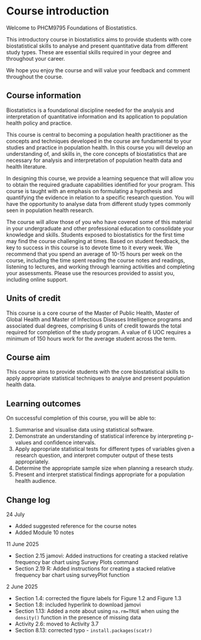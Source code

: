 # Course introduction {-}

Welcome to PHCM9795 Foundations of Biostatistics.

This introductory course in biostatistics aims to provide students with core biostatistical skills to analyse and present quantitative data from different study types. These are essential skills required in your degree and throughout your career.

We hope you enjoy the course and will value your feedback and comment throughout the course.

## Course information {-}

Biostatistics is a foundational discipline needed for the analysis and interpretation of quantitative information and its application to population health policy and practice. 

This course is central to becoming a population health practitioner as the concepts and techniques developed in the course are fundamental to your studies and practice in population health. In this course you will develop an understanding of, and skills in, the core concepts of biostatistics that are necessary for analysis and interpretation of population health data and health literature. 

In designing this course, we provide a learning sequence that will allow you to obtain the required graduate capabilities identified for your program. This course is taught with an emphasis on formulating a hypothesis and quantifying the evidence in relation to a specific research question. You will have the opportunity to analyse data from different study types commonly seen in population health research.

The course will allow those of you who have covered some of this material in your undergraduate and other professional education to consolidate your knowledge and skills.  Students exposed to biostatistics for the first time may find the course challenging at times. Based on student feedback, the key to success in this course is to devote time to it every week. We recommend that you spend an average of 10-15 hours per week on the course, including the time spent reading the course notes and readings, listening to lectures, and working through learning activities and completing your assessments. Please use the resources provided to assist you, including online support.

## Units of credit {-}
This course is a core course of the Master of Public Health, Master of Global Health and Master of Infectious Diseases Intelligence programs and associated dual degrees, comprising 6 units of credit towards the total required for completion of the study program. A value of 6 UOC requires a minimum of 150 hours work for the average student across the term.

## Course aim {-}
This course aims to provide students with the core biostatistical skills to apply appropriate statistical techniques to analyse and present population health data.

## Learning outcomes {-}
On successful completion of this course, you will be able to:

1. Summarise and visualise data using statistical software.
2. Demonstrate an understanding of statistical inference by interpreting p-values and confidence intervals.
3. Apply appropriate statistical tests for different types of variables given a research question, and interpret computer output of these tests appropriately.
4. Determine the appropriate sample size when planning a research study.
5. Present and interpret statistical findings appropriate for a population health audience.


## Change log

24 July

- Added suggested reference for the course notes
- Added Module 10 notes

11 June 2025

- Section 2.15 jamovi: Added instructions for creating a stacked relative frequency bar chart using Survey Plots command
- Section 2.19 R: Added instructions for creating a stacked relative frequency bar chart using surveyPlot function

2 June 2025

- Section 1.4: corrected the figure labels for Figure 1.2 and Figure 1.3
- Section 1.8: included hyperlink to download jamovi
- Section 1.13: Added a note about using `na.rm=TRUE` when using the `density()` function in the presence of missing data
- Activity 2.6: moved to Activity 3.7
- Section 8.13: corrected typo - `install.packages(scatr)`

